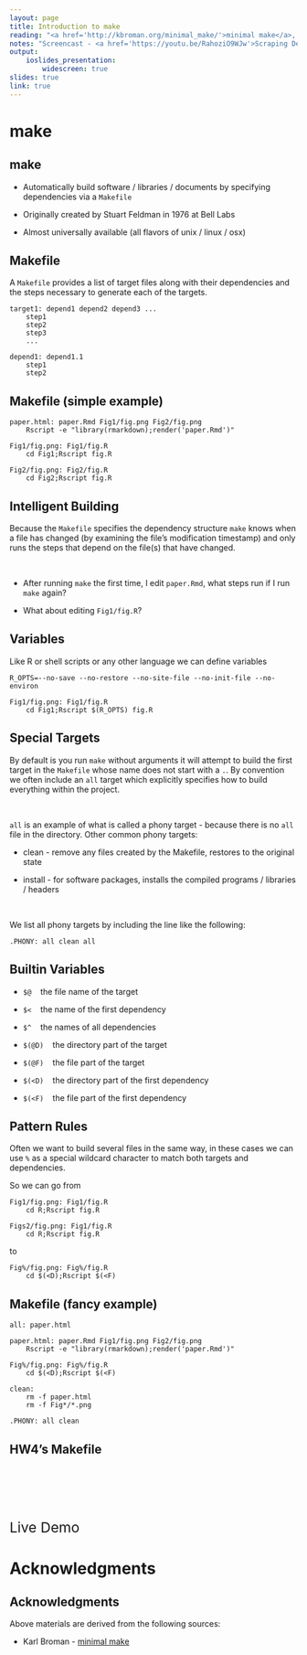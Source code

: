 ```yaml
---
layout: page
title: Introduction to make
reading: "<a href='http://kbroman.org/minimal_make/'>minimal make</a>, <a href='http://bost.ocks.org/mike/make/'>Why use make</a>"
notes: "Screencast - <a href='https://youtu.be/RahoziO9WJw'>Scraping Dennys</a>"
output: 
    ioslides_presentation:
        widescreen: true
slides: true
link: true
---
```


# make

## make

* Automatically build software / libraries / documents by specifying dependencies via a `Makefile`

* Originally created by Stuart Feldman in 1976 at Bell Labs

* Almost universally available (all flavors of unix / linux / osx)

## Makefile

A `Makefile` provides a list of target files along with their dependencies and the steps necessary to generate each of the targets.

```make
target1: depend1 depend2 depend3 ...
    step1
    step2
    step3
    ...

depend1: depend1.1
    step1
    step2
```

## Makefile (simple example)

```make
paper.html: paper.Rmd Fig1/fig.png Fig2/fig.png
    Rscript -e "library(rmarkdown);render('paper.Rmd')"

Fig1/fig.png: Fig1/fig.R
    cd Fig1;Rscript fig.R

Fig2/fig.png: Fig2/fig.R
    cd Fig2;Rscript fig.R
```

## Intelligent Building

Because the `Makefile` specifies the dependency structure `make` knows when a file has changed (by examining the file's modification timestamp) and only runs the steps that depend on the file(s) that have changed.

<br/>

* After running `make` the first time, I edit `paper.Rmd`, what steps run if I run `make` again?

* What about editing `Fig1/fig.R`?


## Variables

Like R or shell scripts or any other language we can define variables

```make
R_OPTS=--no-save --no-restore --no-site-file --no-init-file --no-environ

Fig1/fig.png: Fig1/fig.R
    cd Fig1;Rscript $(R_OPTS) fig.R
```

## Special Targets {.smaller}

By default is you run `make` without arguments it will attempt to build the first target in the `Makefile` whose name does not start with a `.`. By convention we often include an `all` target which explicitly specifies how to build everything within the project.

<br/>

`all` is an example of what is called a phony target - because there is no `all` file in the directory. Other common phony targets:

* clean - remove any files created by the Makefile, restores to the original state

* install - for software packages, installs the compiled programs / libraries / headers

<br/>


We list all phony targets by including the line like the following:

```make
.PHONY: all clean all
```


## Builtin Variables

* `$@` &nbsp;&nbsp; the file name of the target

* `$<` &nbsp;&nbsp; the name of the first dependency

* `$^` &nbsp;&nbsp; the names of all dependencies

* `$(@D)` &nbsp;&nbsp; the directory part of the target

* `$(@F)` &nbsp;&nbsp; the file part of the target

* `$(<D)` &nbsp;&nbsp; the directory part of the first dependency

* `$(<F)` &nbsp;&nbsp; the file part of the first dependency


## Pattern Rules

Often we want to build several files in the same way, in these cases we can use `%` as a special wildcard character to match both targets and dependencies.

So we can go from

```make
Fig1/fig.png: Fig1/fig.R
    cd R;Rscript fig.R

Figs2/fig.png: Fig1/fig.R
    cd R;Rscript fig.R
```

to

```make
Fig%/fig.png: Fig%/fig.R
    cd $(<D);Rscript $(<F)
```

## Makefile (fancy example)

```make
all: paper.html

paper.html: paper.Rmd Fig1/fig.png Fig2/fig.png
    Rscript -e "library(rmarkdown);render('paper.Rmd')"

Fig%/fig.png: Fig%/fig.R
    cd $(<D);Rscript $(<F)

clean:
    rm -f paper.html
    rm -f Fig*/*.png

.PHONY: all clean
```


## HW4's Makefile

<br/><br/><br/><br/>

<div class="centered">
<div style="font-size:175%">
Live Demo
</div>
</div>


# Acknowledgments
## Acknowledgments

Above materials are derived from the following sources:

* Karl Broman - [minimal make](http://kbroman.org/minimal_make/)
